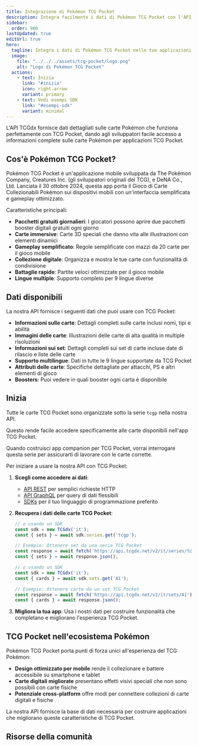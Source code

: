 ```yaml
---
title: Integrazione di Pokémon TCG Pocket
description: Integra facilmente i dati di Pokémon TCG Pocket con l'API multilingue di TCGdx. Accedi a informazioni dettagliate sulle carte, immagini, dati di set e boosters per migliorare le tue applicazioni.
sidebar:
  order: 900
lastUpdated: true
editUrl: true
hero:
  tagline: Integra i dati di Pokémon TCG Pocket nelle tue applicazioni con facilità
  image:
    file: "../../../assets/tcg-pocket/logo.png"
    alt: "Logo di Pokémon TCG Pocket"
  actions:
    - text: Inizia
      link: "#inizia"
      icon: right-arrow
      variant: primary
    - text: Vedi esempi SDK
      link: "#esempi-sdk"
      variant: minimal
---
```


L'API TCGdx fornisce dati dettagliati sulle carte Pokémon che funziona perfettamente con TCG Pocket, dando agli sviluppatori facile accesso a informazioni complete sulle carte Pokémon per applicazioni TCG Pocket.

## Cos'è Pokémon TCG Pocket?

Pokémon TCG Pocket è un'applicazione mobile sviluppata da The Pokémon Company, Creatures Inc. (gli sviluppatori originali del TCG), e DeNA Co., Ltd. Lanciata il 30 ottobre 2024, questa app porta il Gioco di Carte Collezionabili Pokémon sui dispositivi mobili con un'interfaccia semplificata e gameplay ottimizzato.

Caratteristiche principali:

- **Pacchetti gratuiti giornalieri**: I giocatori possono aprire due pacchetti booster digitali gratuiti ogni giorno
- **Carte immersive**: Carte 3D speciali che danno vita alle illustrazioni con elementi dinamici
- **Gameplay semplificato**: Regole semplificate con mazzi da 20 carte per il gioco mobile
- **Collezione digitale**: Organizza e mostra le tue carte con funzionalità di condivisione
- **Battaglie rapide**: Partite veloci ottimizzate per il gioco mobile
- **Lingue multiple**: Supporto completo per 9 lingue diverse

## Dati disponibili

La nostra API fornisce i seguenti dati che puoi usare con TCG Pocket:

- **Informazioni sulle carte**: Dettagli completi sulle carte inclusi nomi, tipi e abilità
- **Immagini delle carte**: Illustrazioni delle carte di alta qualità in multiple risoluzioni
- **Informazioni sui set**: Dettagli completi sui set di carte incluse date di rilascio e liste delle carte
- **Supporto multilingue**: Dati in tutte le 9 lingue supportate da TCG Pocket
- **Attributi delle carte**: Specifiche dettagliate per attacchi, PS e altri elementi di gioco
- **Boosters**: Puoi vedere in quali booster ogni carta è disponibile

## Inizia

Tutte le carte TCG Pocket sono organizzate sotto la serie `tcgp` nella nostra API.

Questo rende facile accedere specificamente alle carte disponibili nell'app TCG Pocket.

Quando costruisci app companion per TCG Pocket, vorrai interrogare questa serie per assicurarti di lavorare con le carte corrette.

Per iniziare a usare la nostra API con TCG Pocket:

1. **Scegli come accedere ai dati**:
   - [API REST](/rest) per semplici richieste HTTP
   - [API GraphQL](/graphql) per query di dati flessibili
   - [SDKs](/sdks) per il tuo linguaggio di programmazione preferito

2. **Recupera i dati delle carte TCG Pocket**:
   ```javascript
   // o usando un SDK
   const sdk = new TCGdx('it');
   const { sets } = await sdk.series.get('tcgp');

   // Esempio: Ottenere set da una serie TCG Pocket
   const response = await fetch('https://api.tcgdx.net/v2/it/series/tcgp');
   const { sets } = await response.json();
   ```

   ```javascript
   // o usando un SDK
   const sdk = new TCGdx('it');
   const { cards } = await sdk.sets.get('A1');

   // Esempio: Ottenere carte da un set TCG Pocket
   const response = await fetch('https://api.tcgdx.net/v2/it/sets/A1');
   const { cards } = await response.json();
   ```

3. **Migliora la tua app**:
   Usa i nostri dati per costruire funzionalità che completano e migliorano l'esperienza TCG Pocket.

## TCG Pocket nell'ecosistema Pokémon

Pokémon TCG Pocket porta punti di forza unici all'esperienza del TCG Pokémon:

- **Design ottimizzato per mobile** rende il collezionare e battere accessibile su smartphone e tablet
- **Carte digitali migliorate** presentano effetti visivi speciali che non sono possibili con carte fisiche
- **Potenziale cross-platform** offre modi per connettere collezioni di carte digitali e fisiche

La nostra API fornisce la base di dati necessaria per costruire applicazioni che migliorano queste caratteristiche di TCG Pocket.

## Risorse della comunità

<CardGrid>
  <LinkCard
    href="/sdks"
    title="SDKs"
    description="Usa le nostre implementazioni SDK ufficiali per semplificare la tua integrazione"
  />
  <LinkCard
    href="https://discord.gg/NehYTAhsZE"
    title="Unisciti al nostro Discord"
    description="Ottieni aiuto con la tua integrazione PTCG Pocket dalla nostra comunità"
  />
  <LinkCard
    href="/rest/filtering-sorting-pagination"
    title="Filtrazione avanzata"
    description="Impara come filtrare i risultati API per le tue specifiche esigenze PTCG Pocket"
  />
</CardGrid>
